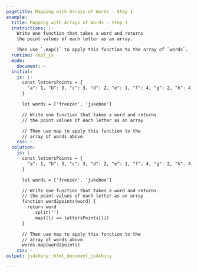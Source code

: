 ```yaml
---
pagetitle: Mapping with Arrays of Words - Step 1
example:
  title: Mapping with Arrays of Words - Step 1
  instructions: |-
    Write one function that takes a word and returns
    the point values of each letter as an array.

    Then use `.map()` to apply this function to the array of `words`.
  runtime: repl_js
  mode:
    document: ~
  initial:
    js: |-
      const lettersPoints = {
        "a": 1, "b": 3, "c": 3, "d": 2, "e": 1, "f": 4, "g": 2, "h": 4, "i": 1, "j": 8, "k": 5, "l": 1, "m": 3, "n": 1, "o": 1, "p": 3, "q": 10, "r": 1, "s": 1, "t": 1, "u": 1, "v": 4, "w": 4, "x": 8, "y": 4, "z": 10, " ": 0
      }

      let words = ['freezer', 'jukebox']

      // Write one function that takes a word and returns
      // the point values of each letter as an array

      // Then use map to apply this function to the
      // array of words above.
    css: ~
  solution:
    js: |-
      const lettersPoints = {
        "a": 1, "b": 3, "c": 3, "d": 2, "e": 1, "f": 4, "g": 2, "h": 4, "i": 1, "j": 8, "k": 5, "l": 1, "m": 3, "n": 1, "o": 1, "p": 3, "q": 10, "r": 1, "s": 1, "t": 1, "u": 1, "v": 4, "w": 4, "x": 8, "y": 4, "z": 10, " ": 0
      }

      let words = ['freezer', 'jukebox']

      // Write one function that takes a word and returns
      // the point values of each letter as an array
      function word2points(word) {
        return word
          .split('')
          .map((l) => lettersPoints[l])
      }

      // Then use map to apply this function to the
      // array of words above.
      words.map(word2points)
    css: ~
output: js4shiny::html_document_js4shiny

---
```

